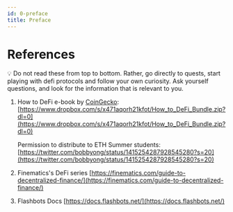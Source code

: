 ```yaml
---
id: 0-preface
title: Preface
---
```


# References

<aside>
💡 Do not read these from top to bottom. Rather, go directly to quests, start playing with defi protocols and follow your own curiosity. Ask yourself questions, and look for the information that is relevant to you.

</aside>

1. How to DeFi e-book by [CoinGecko](https://landing.coingecko.com/how-to-defi/): [https://www.dropbox.com/s/x471aqorh21kfot/How_to_DeFi_Bundle.zip?dl=0](https://www.dropbox.com/s/x471aqorh21kfot/How_to_DeFi_Bundle.zip?dl=0)
    
    Permission to distribute to ETH Summer students: [https://twitter.com/bobbyong/status/1415254287928545280?s=20](https://twitter.com/bobbyong/status/1415254287928545280?s=20)
    
2. Finematics's DeFi series [https://finematics.com/guide-to-decentralized-finance/](https://finematics.com/guide-to-decentralized-finance/)
3. Flashbots Docs [https://docs.flashbots.net/](https://docs.flashbots.net/)